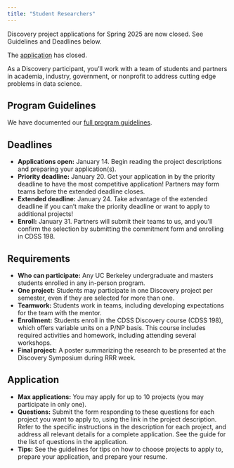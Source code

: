 ```yaml
---
title: "Student Researchers"
---
```


Discovery project applications for Spring 2025 are now closed. See Guidelines and Deadlines below.

The [application](https://projectmatch.app/?limit=12&offset=0) has closed.

As a Discovery participant, you’ll work with a team of students and partners in academia, industry, government, or nonprofit to address cutting edge problems in data science.

## Program Guidelines

We have documented our [full program guidelines](https://docs.google.com/document/d/1Z6KQFgMlmy91k3-YMUIoP3Re0QTYZfzrJf7KM3MRiqA/edit?usp=sharing).

## Deadlines

- **Applications open:** January 14. Begin reading the project descriptions and preparing your application(s).
- **Priority deadline:** January 20. Get your application in by the priority deadline to have the most competitive application! Partners may form teams before the extended deadline closes.
- **Extended deadline:** January 24. Take advantage of the extended deadline if you can’t make the priority deadline or want to apply to additional projects!
- **Enroll:** January 31. Partners will submit their teams to us, and you'll confirm the selection by submitting the commitment form and enrolling in CDSS 198.

## Requirements

- **Who can participate:** Any UC Berkeley undergraduate and masters students enrolled in any in-person program.
- **One project:** Students may participate in one Discovery project per semester, even if they are selected for more than one.
- **Teamwork:** Students work in teams, including developing expectations for the team with the mentor.
- **Enrollment:** Students enroll in the CDSS Discovery course (CDSS 198), which offers variable units on a P/NP basis. This course includes required activities and homework, including attending several workshops.
- **Final project:** A poster summarizing the research to be presented at the Discovery Symposium during RRR week.

## Application

- **Max applications:** You may apply for up to 10 projects (you may participate in only one).
- **Questions:** Submit the form responding to these questions for each project you want to apply to, using the link in the project description. Refer to the specific instructions in the description for each project, and address all relevant details for a complete application. See the guide for the list of questions in the application.
- **Tips:** See the guidelines for tips on how to choose projects to apply to, prepare your application, and prepare your resume.
